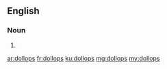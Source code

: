 ==English==

===Noun===
{{head|en|plural}}

# {{plural of|dollop|lang=en}}

[[ar:dollops]]
[[fr:dollops]]
[[ku:dollops]]
[[mg:dollops]]
[[my:dollops]]
